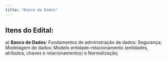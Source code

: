 ```yaml
---
title: "Banco de Dados"
---
```


## Itens do Edital:

a\) **Banco de Dados**: Fundamentos de administração de dados: Segurança; Modelagem de dados: Modelo entidade-relacionamento (entidades, atributos, chaves e relacionamentos) e Normalização;
